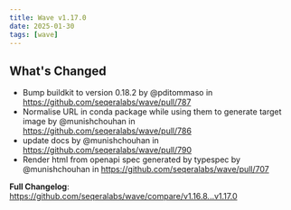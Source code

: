 ```yaml
---
title: Wave v1.17.0
date: 2025-01-30
tags: [wave]
---
```


## What's Changed
* Bump buildkit to version 0.18.2 by @pditommaso in https://github.com/seqeralabs/wave/pull/787
* Normalise URL in conda package while using them to generate target image by @munishchouhan in https://github.com/seqeralabs/wave/pull/786
* update docs by @munishchouhan in https://github.com/seqeralabs/wave/pull/790
* Render html from openapi spec generated by typespec by @munishchouhan in https://github.com/seqeralabs/wave/pull/707


**Full Changelog**: https://github.com/seqeralabs/wave/compare/v1.16.8...v1.17.0
